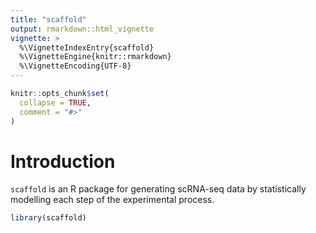 ```yaml
---
title: "scaffold"
output: rmarkdown::html_vignette
vignette: >
  %\VignetteIndexEntry{scaffold}
  %\VignetteEngine{knitr::rmarkdown}
  %\VignetteEncoding{UTF-8}
---
```


```r
knitr::opts_chunk$set(
  collapse = TRUE,
  comment = "#>"
)
```

# Introduction

`scaffold` is an R package for generating scRNA-seq data by
statistically modelling each step of the experimental process. 


```r
library(scaffold)
```

